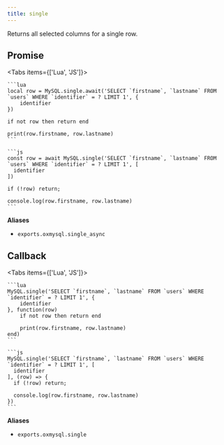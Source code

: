 ```yaml
---
title: single
---
```



Returns all selected columns for a single row.

## Promise

<Tabs items={['Lua', 'JS']}>
  <Tab>

    ```lua
    local row = MySQL.single.await('SELECT `firstname`, `lastname` FROM `users` WHERE `identifier` = ? LIMIT 1', {
        identifier
    })

    if not row then return end

    print(row.firstname, row.lastname)
    ```

  </Tab>
  <Tab>

    ```js
    const row = await MySQL.single('SELECT `firstname`, `lastname` FROM `users` WHERE `identifier` = ? LIMIT 1', [
      identifier
    ])

    if (!row) return;

    console.log(row.firstname, row.lastname)
    ```

  </Tab>
</Tabs>

**Aliases**

- `exports.oxmysql.single_async`

## Callback

<Tabs items={['Lua', 'JS']}>
  <Tab>

    ```lua
    MySQL.single('SELECT `firstname`, `lastname` FROM `users` WHERE `identifier` = ? LIMIT 1', {
        identifier
    }, function(row)
        if not row then return end

        print(row.firstname, row.lastname)
    end)
    ```

  </Tab>
  <Tab>

    ```js
    MySQL.single('SELECT `firstname`, `lastname` FROM `users` WHERE `identifier` = ? LIMIT 1', [
      identifier
    ], (row) => {
      if (!row) return;

      console.log(row.firstname, row.lastname)
    })
    ```

  </Tab>
</Tabs>

**Aliases**

- `exports.oxmysql.single`
